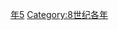 {{Catnav|頁面分類|历史|歷史時代|年|8世纪各年}}
{{Commons category|755}}

[[Category:750年代|年5]]
[[Category:8世纪各年|Category:8世纪各年]]